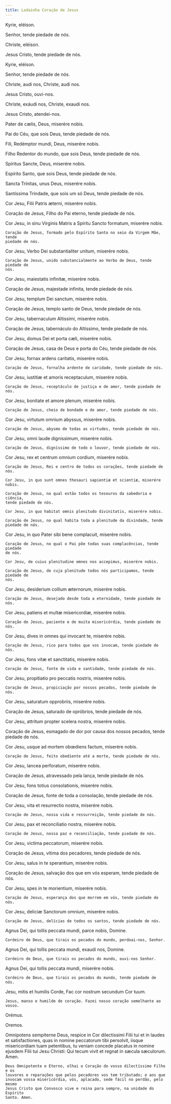 ```yaml
---
title: Ladainha Coração de Jesus
---
```


<div class="side-by-side not-content">

Kyrie, eléison.</span>

Senhor, tende piedade de nós.

Christe, eléison.

Jesus Cristo, tende piedade de nós.

Kyrie, eléison.

Senhor, tende piedade de nós.

Christe, audi nos, Christe, audi nos.

Jesus Cristo, ouvi-nos.

Christe, exáudi nos, Christe, exaudi nos.

Jesus Cristo, atendei-nos.

Pater de cælis, Deus, miserére nobis.

Pai do Céu, que sois Deus, tende piedade de nós.

Fili, Redémptor mundi, Deus, miserére nobis.

Filho Redentor do mundo, que sois Deus, tende piedade de nós.

Spíritus Sancte, Deus, miserére nobis.

Espírito Santo, que sois Deus, tende piedade de nós.

Sancta Trínitas, unus Deus, miserére nobis.

Santíssima Trindade, que sois um só Deus, tende piedade de nós.

Cor Jesu, Filii Patris æterni, miserére nobis.

Coração de Jesus, Filho do Pai eterno, tende piedade de nós.

  <span>
    Cor Jesu, in sinu Virginis Matris a Spiritu Sancto formatum, miserére nobis.
 
    Coração de Jesus, formado pelo Espírito Santo no seio da Virgem Mãe, tende
    piedade de nós.

Cor Jesu, Verbo Dei substantialiter unitum, miserére nobis.

    Coração de Jesus, unido substancialmente ao Verbo de Deus, tende piedade de
    nós.

Cor Jesu, maiestatis infinitæ, miserére nobis.</span>

Coração de Jesus, majestade infinita, tende piedade de nós.

Cor Jesu, templum Dei sanctum, miserére nobis.

Coração de Jesus, templo santo de Deus, tende piedade de nós.

Cor Jesu, tabernaculum Altissimi, miserére nobis.

Coração de Jesus, tabernáculo do Altíssimo, tende piedade de nós.

Cor Jesu, domus Dei et porta cæli, miserére nobis.

  <span>
    Coração de Jesus, casa de Deus e porta do Céu, tende piedade de nós.

Cor Jesu, fornax ardens caritatis, miserére nobis.

    Coração de Jesus, fornalha ardente de caridade, tende piedade de nós.

Cor Jesu, iustitiæ et amoris receptaculum, miserére nobis.

    Coração de Jesus, receptáculo de justiça e de amor, tende piedade de nós.

Cor Jesu, bonitate et amore plenum, miserére nobis.

    Coração de Jesus, cheio de bondade e de amor, tende piedade de nós.

Cor Jesu, virtutum omnium abyssus, miserére nobis.

    Coração de Jesus, abysmo de todas as virtudes, tende piedade de nós.

Cor Jesu, omni laude dignissimum, miserére nobis.

    Coração de Jesus, digníssimo de todo o louvor, tende piedade de nós.

Cor Jesu, rex et centrum omnium cordium, miserére nobis.

    Coração de Jesus, Rei e centro de todos os corações, tende piedade de nós.

    Cor Jesu, in quo sunt omnes thesauri sapientiæ et scientiæ, miserére nobis.

    Coração de Jesus, no qual estão todos os tesouros da sabedoria e ciência,
    tende piedade de nós.

    Cor Jesu, in quo habitat omnis plenitudo divinitatis, miserére nobis.

    Coração de Jesus, no qual habita toda a plenitude da divindade, tende
    piedade de nós.

Cor Jesu, in quo Pater sibi bene complacuit, miserére nobis.

    Coração de Jesus, no qual o Pai põe todas suas complacências, tende piedade
    de nós.

    Cor Jesu, de cuius plenitudine omnes nos accepimus, miserére nobis.

    Coração de Jesus, de cuja plenitude todos nós participamos, tende piedade de
    nós.

Cor Jesu, desiderium collium æternorum, miserére nobis.

    Coração de Jesus, desejado desde toda a eternidade, tende piedade de nós.

Cor Jesu, patiens et multæ misericordiæ, miserére nobis.

    Coração de Jesus, paciente e de muita misericórdia, tende piedade de nós.

Cor Jesu, dives in omnes qui invocant te, miserére nobis.

    Coração de Jesus, rico para todos que vos invocam, tende piedade de nós.

Cor Jesu, fons vitæ et sanctitatis, miserére nobis.

    Coração de Jesus, fonte de vida e santidade, tende piedade de nós.

Cor Jesu, propitiatio pro peccatis nostris, miserére nobis.

    Coração de Jesus, propiciação por nossos pecados, tende piedade de nós.

Cor Jesu, saturatum opprobriis, miserére nobis.</span>

Coração de Jesus, saturado de opróbrios, tende piedade de nós.

Cor Jesu, attritum propter scelera nostra, miserére nobis.

  <span>
    Coração de Jesus, esmagado de dor por causa dos nossos pecados, tende
    piedade de nós.

Cor Jesu, usque ad mortem obœdiens factum, miserére nobis.

    Coração de Jesus, feito obediente até a morte, tende piedade de nós.

Cor Jesu, lancea perforatum, miserére nobis.</span>

Coração de Jesus, atravessado pela lança, tende piedade de nós.

Cor Jesu, fons totius consolationis, miserére nobis.

  <span>
    Coração de Jesus, fonte de toda a consolação, tende piedade de nós.

Cor Jesu, vita et resurrectio nostra, miserére nobis.

    Coração de Jesus, nossa vida e ressurreição, tende piedade de nós.

Cor Jesu, pax et reconciliatio nostra, miserére nobis.

    Coração de Jesus, nossa paz e reconciliação, tende piedade de nós.

Cor Jesu, victima peccatorum, miserére nobis.</span>

Coração de Jesus, vítima dos pecadores, tende piedade de nós.

Cor Jesu, salus in te sperantium, miserére nobis.

  <span>
    Coração de Jesus, salvação dos que em vós esperam, tende piedade de nós.

Cor Jesu, spes in te morientium, miserére nobis.

    Coração de Jesus, esperança dos que morrem em vós, tende piedade de nós.

Cor Jesu, deliciæ Sanctorum omnium, miserére nobis.

    Coração de Jesus, delícias de todos os santos, tende piedade de nós.

Agnus Dei, qui tollis peccata mundi, parce nobis, Domine.

    Cordeiro de Deus, que tirais os pecados do mundo, perdoai-nos, Senhor.

Agnus Dei, qui tollis peccata mundi, exaudi nos, Domine.

    Cordeiro de Deus, que tirais os pecados do mundo, ouvi-nos Senhor.

Agnus Dei, qui tollis peccata mundi, miserére nobis.

    Cordeiro de Deus, que tirais os pecados do mundo, tende piedade de nós.

Jesu, mitis et humilis Corde, Fac cor nostrum secundum Cor tuum.

    Jesus, manso e humilde de coração. Fazei nosso coração semelhante ao vosso.

  </span>
  
<span class="text-red-500 text-center">Orémus.</span>

<span class="text-red-500 text-center">Oremos.</span>

  <span>
    Omnipotens sempiterne Deus, respice in Cor dilectissimi Filii tui et in
    laudes et satisfactiones, quas in nomine peccatorum tibi persolvit, iisque
    misericordiam tuam petentibus, tu veniam concede placatus in nomine ejusdem
    Filii tui Jesu Christi: Qui tecum vivit et regnat in sæcula sæculorum. Amen.
 
    Deus Omnipotente e Eterno, olhai o Coração do vosso dilectíssimo Filho e os
    louvores e reparações que pelos pecadores vos tem tributado; e aos que
    invocam vossa misericórdia, vós, aplacado, sede fácil no perdão, pelo mesmo
    Jesus Cristo que Convosco vive e reina para sempre, na unidade do Espírito
    Santo. Amen.

</div>
